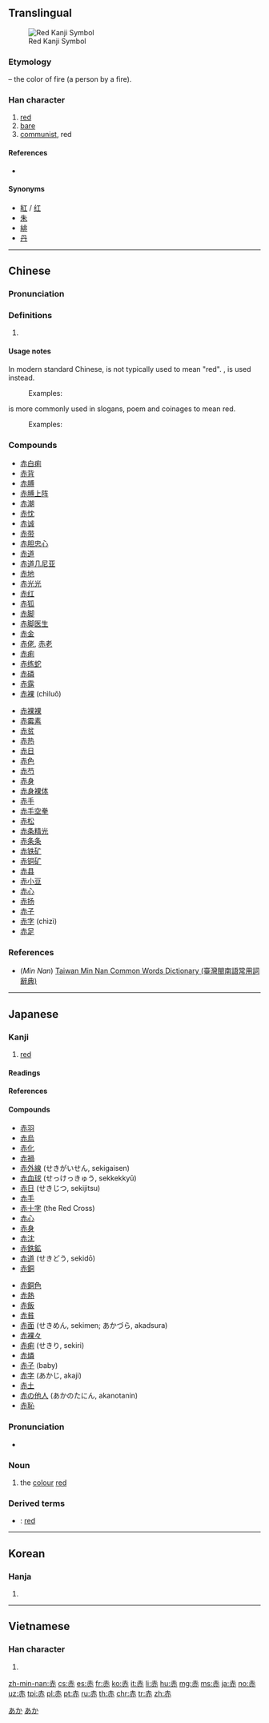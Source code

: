 {{also|亦}}
==Translingual==
{{stroke order|type=animate}}
[[Image:KanjiRedMatrix.svg|thumb|Red Kanji Symbol]]

===Etymology===
{{Han etyl}}
{{Han compound|大|t1=person, big|火|t2=fire|ls=ic}} – the color of fire (a person by a fire).

===Han character===
{{Han char|rn=155|rad=赤|as=00|sn=7|canj=GLNC|four=40331}}

# [[red]]
# [[bare]]
# [[communist]], red

====References====
* {{Han ref|kx=1213.220|dkj=36993|dj=1680.120|hdz=53506.010|uh=8D64|ud=36196|bh=A8AA|bd=43178}}

====Synonyms====
* [[紅]] / [[红]]
* [[朱]]
* [[緋]]
* [[丹]]

----

==Chinese==
{{zh-forms}}

===Pronunciation===
{{zh-pron
|m=chì,cè
|c=cek3,cik3
|h=pfs=chhak
|mn=chhiah/chhek
|mn_note=chhiah - vernacular, chhek - literary
|w=
|mc=y
|oc=y
|cat=a
}}

===Definitions===
{{zh-hanzi}}

# {{defn|lang=zh}}

====Usage notes====
In modern standard Chinese, {{zh-l|赤}} is not typically used to mean "red". {{zh-l|紅}}, is used instead.
: Examples:
: {{zh-usex|我 買 了 一個 '''紅''' 蘋果。|I bought a '''red''' apple.}}
: {{zh-usex|'''紅'''色 是 用作 危險 的 警告 色。|'''Red''' is used as a warning colour of danger.}}

{{zh-l|赤}} is more commonly used in slogans, poem and coinages to mean red.
: Examples:
: {{zh-usex|'''赤'''色政權|communist regime (literally: '''''red''' regime'')}}
: {{zh-usex|'''赤'''色 的 晚霞|'''red''' sunset clouds}}
: {{zh-usex|'''赤'''字|deficit (literally: '''''red''' figures/numbers'')}}

===Compounds===
{{top2}}
* [[赤白痢]]
* [[赤背]]
* [[赤膊]]
* [[赤膊上阵]]
* [[赤潮]]
* [[赤忱]]
* [[赤诚]]
* [[赤带]]
* [[赤胆忠心]]
* [[赤道]]
* [[赤道几尼亚]]
* [[赤地]]
* [[赤光光]]
* [[赤红]]
* [[赤狐]]
* [[赤脚]]
* [[赤脚医生]]
* [[赤金]]
* [[赤佬]], [[赤老]]
* [[赤痢]]
* [[赤练蛇]]
* [[赤磷]]
* [[赤露]]
* [[赤裸]] (chìluǒ)
{{mid2}}
* [[赤裸裸]]
* [[赤霉素]]
* [[赤贫]]
* [[赤热]]
* [[赤日]]
* [[赤色]]
* [[赤芍]]
* [[赤身]]
* [[赤身裸体]]
* [[赤手]]
* [[赤手空拳]]
* [[赤松]]
* [[赤条精光]]
* [[赤条条]]
* [[赤铁矿]]
* [[赤铜矿]]
* [[赤县]]
* [[赤小豆]]
* [[赤心]]
* [[赤扬]]
* [[赤子]]
* [[赤字]] (chìzì)
* [[赤足]]
{{bottom}}

===References===
* (''Min Nan'') [http://twblg.dict.edu.tw/holodict_new/result_detail.jsp?n_no=3403&curpage=1&sample=%E8%B5%A4&radiobutton=1&querytarget=1&limit=20&pagenum=1&rowcount=14 Taiwan Min Nan Common Words Dictionary (臺灣閩南語常用詞辭典)]

----

==Japanese==
{{stroke order|strokes=7}}

===Kanji===
{{ja-kanji|grade=1|rs=赤00}}

# [[red]]

====Readings====
{{ja-readings
|goon=[[しゃく]] ([[shaku]])
|kanon=[[せき]] ([[seki]])
|kun=[[あか]] (aka), [[あかい]] ([[赤い]], akai), [[あからむ]] ([[赤らむ]], akaramu), [[あからめる]] ([[赤らめる]], akarameru)
|nanori=[[あ]] (a), [[あか]] (aka), [[あこ]] (ako), [[あま]] (ama)
}}

====References====
{{ja-kref
|ku=3254
|shift=90D4
|jis=4056
|euc=C0D6
|skip=2-3-4
|freq=584
|nelson=4534
|newnelson=5840
|halpern=2193
|kld=1389
|heisig=1743
|tuttle=3b4.10}}

====Compounds====
{{der-top|Compounds}}
* [[赤羽]]
* [[赤烏]]
* [[赤化]]
* [[赤禍]]
* [[赤外線]] (せきがいせん, sekigaisen)
* [[赤血球]] (せっけっきゅう, sekkekkyū)
* [[赤日]] (せきじつ, sekijitsu)
* [[赤手]]
* [[赤十字]] (the Red Cross)
* [[赤心]]
* [[赤身]]
* [[赤沈]]
* [[赤鉄鉱]]
* [[赤道]] (せきどう, sekidō)
* [[赤銅]]
{{der-mid}}
* [[赤銅色]]
* [[赤熱]]
* [[赤飯]]
* [[赤貧]]
* [[赤面]] (せきめん, sekimen; あかづら, akadsura)
* [[赤裸々]]
* [[赤痢]] (せきり, sekiri)
* [[赤燐]]
* [[赤子]] (baby)
* [[赤字]] (あかじ, akaji)
* [[赤土]]
* [[赤の他人]] (あかのたにん, akanotanin)
* [[赤恥]]
{{der-bottom}}

===Pronunciation===
{{ja-pron|あか|yomi=k|acc=1}}
* {{audio|Ja-aka-red.ogg|lang=ja}}

===Noun===
{{ja-noun|あか}}

# the [[colour]] [[red]]

===Derived terms===
* {{ja-r|赤い|あかい}}: [[red]] {{qualifier|adjective}}

[[Category:ja:Colors|あか]]
[[Category:1000 Japanese basic words|あか]]

----

==Korean==

===Hanja===
{{ko-hanja|hangeul=적|eumhun=븕을|rv=jeok|mr=chŏk|y=cek}}

# {{defn|lang=ko|sort=赤00}}

----

==Vietnamese==

===Han character===
{{vi-hantu|[[xích]]|rs=赤00}}

# {{defn|lang=vi|sort=赤00}}

[[Category:CJKV radicals| ]]

[[zh-min-nan:赤]]
[[cs:赤]]
[[es:赤]]
[[fr:赤]]
[[ko:赤]]
[[it:赤]]
[[li:赤]]
[[hu:赤]]
[[mg:赤]]
[[ms:赤]]
[[ja:赤]]
[[no:赤]]
[[uz:赤]]
[[tpi:赤]]
[[pl:赤]]
[[pt:赤]]
[[ru:赤]]
[[th:赤]]
[[chr:赤]]
[[tr:赤]]
[[zh:赤]]